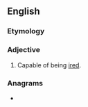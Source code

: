 ==English==

===Etymology===
{{suffix|en|ire|able}}

===Adjective===
{{en-adj}}

# Capable of being [[ire]]d.

===Anagrams===
* {{anagrams|en|Barile|Belair|Blaire|Labrie|bailer|librae|rebail}}